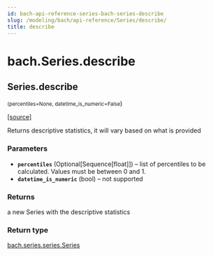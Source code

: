 ```yaml
---
id: bach-api-reference-series-bach-series-describe
slug: /modeling/bach/api-reference/Series/describe/
title: describe
---
```


# bach.Series.describe

<div className="method">

## <span className="additional-name">Series.</span><span className="name">describe</span>

<small className="parameter-list">(<span className="parameter" id="percentiles">percentiles=None</span>, <span className="parameter" id="datetime_is_numeric">datetime_is_numeric=False</span></small>)


&#8203;<span className="view-source">[[source]](https://github.com/objectiv/objectiv-analytics/blob/main/bach/bach/series/series.py)</span>

<div className="content">

Returns descriptive statistics, it will vary based on what is provided


### Parameters

* **`percentiles`** (Optional[Sequence[float]]) – list of percentiles to be calculated. Values must be between 0 and 1.
* **`datetime_is_numeric`** (bool) – not supported



### Returns

a new Series with the descriptive statistics



### Return type

[bach.series.series.Series](/modeling/bach/api-reference/Series/bach.Series.mdx)



</div>


</div>
